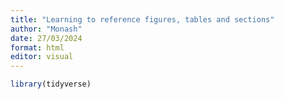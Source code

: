 ```yaml
---
title: "Learning to reference figures, tables and sections"
author: "Monash"
date: 27/03/2024
format: html
editor: visual
---
```

```r
library(tidyverse)
```

